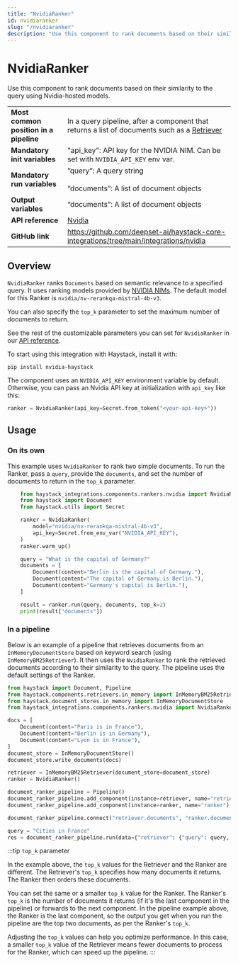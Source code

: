 ```yaml
---
title: "NvidiaRanker"
id: nvidiaranker
slug: "/nvidiaranker"
description: "Use this component to rank documents based on their similarity to the query using Nvidia-hosted models."
---
```


# NvidiaRanker

Use this component to rank documents based on their similarity to the query using Nvidia-hosted models.

|  |  |
| --- | --- |
| **Most common position in a pipeline** | In a query pipeline, after a component that returns a list of documents such as a [Retriever](../retrievers.mdx) |
| **Mandatory init variables** | "api_key": API key for the NVIDIA NIM. Can be set with `NVIDIA_API_KEY` env var. |
| **Mandatory run variables** | ”query”: A query string  <br /> <br />“documents”: A list of document objects |
| **Output variables** | “documents”: A list of document objects |
| **API reference** | [Nvidia](/reference/integrations-nvidia) |
| **GitHub link** | https://github.com/deepset-ai/haystack-core-integrations/tree/main/integrations/nvidia |

## Overview

`NvidiaRanker` ranks `Documents` based on semantic relevance to a specified query. It uses ranking models provided by [NVIDIA NIMs](https://ai.nvidia.com). The default model for this Ranker is `nvidia/nv-rerankqa-mistral-4b-v3`.

You can also specify the `top_k` parameter to set the maximum number of documents to return.

See the rest of the customizable parameters you can set for `NvidiaRanker` in our [API reference](/reference/integrations-nvidia).

To start using this integration with Haystack, install it with:

```shell
pip install nvidia-haystack
```

The component uses an `NVIDIA_API_KEY` environment variable by default. Otherwise, you can pass an Nvidia API key at initialization with `api_key` like this:

```python
ranker = NvidiaRanker(api_key=Secret.from_token("<your-api-key>"))
```

## Usage

### On its own

This example uses `NvidiaRanker` to rank two simple documents. To run the Ranker, pass a `query`, provide the `documents`, and set the number of documents to return in the `top_k` parameter.

```python
    from haystack_integrations.components.rankers.nvidia import NvidiaRanker
    from haystack import Document
    from haystack.utils import Secret

    ranker = NvidiaRanker(
        model="nvidia/nv-rerankqa-mistral-4b-v3",
        api_key=Secret.from_env_var("NVIDIA_API_KEY"),
    )
    ranker.warm_up()

    query = "What is the capital of Germany?"
    documents = [
        Document(content="Berlin is the capital of Germany."),
        Document(content="The capital of Germany is Berlin."),
        Document(content="Germany's capital is Berlin."),
    ]

    result = ranker.run(query, documents, top_k=2)
    print(result["documents"])
```

### In a pipeline

Below is an example of a pipeline that retrieves documents from an `InMemoryDocumentStore` based on keyword search (using `InMemoryBM25Retriever`). It then uses the `NvidiaRanker` to rank the retrieved documents according to their similarity to the query. The pipeline uses the default settings of the Ranker.

```python
from haystack import Document, Pipeline
from haystack.components.retrievers.in_memory import InMemoryBM25Retriever
from haystack.document_stores.in_memory import InMemoryDocumentStore
from haystack_integrations.components.rankers.nvidia import NvidiaRanker

docs = [
    Document(content="Paris is in France"),
    Document(content="Berlin is in Germany"),
    Document(content="Lyon is in France"),
]
document_store = InMemoryDocumentStore()
document_store.write_documents(docs)

retriever = InMemoryBM25Retriever(document_store=document_store)
ranker = NvidiaRanker()

document_ranker_pipeline = Pipeline()
document_ranker_pipeline.add_component(instance=retriever, name="retriever")
document_ranker_pipeline.add_component(instance=ranker, name="ranker")

document_ranker_pipeline.connect("retriever.documents", "ranker.documents")

query = "Cities in France"
res = document_ranker_pipeline.run(data={"retriever": {"query": query, "top_k": 3}, "ranker": {"query": query, "top_k": 2}})
```

:::tip
`top_k` parameter

In the example above, the `top_k` values for the Retriever and the Ranker are different. The Retriever's `top_k` specifies how many documents it returns. The Ranker then orders these documents.

You can set the same or a smaller `top_k` value for the Ranker. The Ranker's `top_k` is the number of documents it returns (if it's the last component in the pipeline) or forwards to the next component. In the pipeline example above, the Ranker is the last component, so the output you get when you run the pipeline are the top two documents, as per the Ranker's `top_k`.

Adjusting the `top_k` values can help you optimize performance. In this case, a smaller `top_k` value of the Retriever means fewer documents to process for the Ranker, which can speed up the pipeline.
:::
